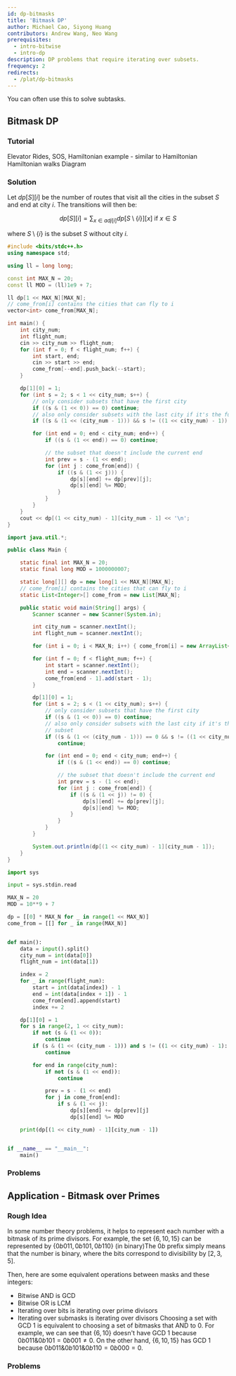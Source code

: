 ```yaml
---
id: dp-bitmasks
title: 'Bitmask DP'
author: Michael Cao, Siyong Huang
contributors: Andrew Wang, Neo Wang
prerequisites:
  - intro-bitwise
  - intro-dp
description: DP problems that require iterating over subsets.
frequency: 2
redirects:
  - /plat/dp-bitmasks
---
```


<Info title="Pro Tip">

You can often use this to solve subtasks.

</Info>

## Bitmask DP

<FocusProblem problem="sam" />

### Tutorial

<Resources>
	<Resource
		source="CPH"
		title="10.5 - DP on Bits, 19.2 - Hamiltonian Paths"
		starred
	>
		Elevator Rides, SOS, Hamiltonian
	</Resource>
	<Resource
		source="nwatx"
		title="A Primer on Bitmask DP"
		url="https://nwatx.me/post/dpbitmasks"
		starred
	/>
	<Resource source="PAPS" title="9.4 - Subset DP">
		example - similar to Hamiltonian
	</Resource>
	<Resource source="CF" title="DP Over Subsets" url="337">
		Hamiltonian walks
	</Resource>
	<Resource
		source="DPCC"
		sourceDescription="DP for Computing Contests"
		title="Bitmasking"
		url="https://dp-book.com/Dynamic_Programming.pdf#page=37"
		starred
	>
		Diagram
	</Resource>
	<Resource
		source="HE"
		title="DP and Bit Masking"
		url="https://www.hackerearth.com/practice/algorithms/dynamic-programming/bit-masking/tutorial/"
	/>
</Resources>

### Solution


Let $dp[S][i]$ be the number of routes that visit all the cities in the subset
$S$ and end at city $i$. The transitions will then be:

$$
dp[S][i] = \sum_{x \in adj[i]} dp[S  \setminus \{i\}][x] \text{ if $x \in S$}
$$

where $S  \setminus \{i\}$ is the subset $S$ without city $i$.

<LanguageSection>

<CPPSection>

```cpp
#include <bits/stdc++.h>
using namespace std;

using ll = long long;

const int MAX_N = 20;
const ll MOD = (ll)1e9 + 7;

ll dp[1 << MAX_N][MAX_N];
// come_from[i] contains the cities that can fly to i
vector<int> come_from[MAX_N];

int main() {
	int city_num;
	int flight_num;
	cin >> city_num >> flight_num;
	for (int f = 0; f < flight_num; f++) {
		int start, end;
		cin >> start >> end;
		come_from[--end].push_back(--start);
	}

	dp[1][0] = 1;
	for (int s = 2; s < 1 << city_num; s++) {
		// only consider subsets that have the first city
		if ((s & (1 << 0)) == 0) continue;
		// also only consider subsets with the last city if it's the full subset
		if ((s & (1 << (city_num - 1))) && s != ((1 << city_num) - 1)) continue;

		for (int end = 0; end < city_num; end++) {
			if ((s & (1 << end)) == 0) continue;

			// the subset that doesn't include the current end
			int prev = s - (1 << end);
			for (int j : come_from[end]) {
				if ((s & (1 << j))) {
					dp[s][end] += dp[prev][j];
					dp[s][end] %= MOD;
				}
			}
		}
	}
	cout << dp[(1 << city_num) - 1][city_num - 1] << '\n';
}
```

</CPPSection>

<JavaSection>

```java
import java.util.*;

public class Main {

	static final int MAX_N = 20;
	static final long MOD = 1000000007;

	static long[][] dp = new long[1 << MAX_N][MAX_N];
	// come_from[i] contains the cities that can fly to i
	static List<Integer>[] come_from = new List[MAX_N];

	public static void main(String[] args) {
		Scanner scanner = new Scanner(System.in);

		int city_num = scanner.nextInt();
		int flight_num = scanner.nextInt();

		for (int i = 0; i < MAX_N; i++) { come_from[i] = new ArrayList<>(); }

		for (int f = 0; f < flight_num; f++) {
			int start = scanner.nextInt();
			int end = scanner.nextInt();
			come_from[end - 1].add(start - 1);
		}

		dp[1][0] = 1;
		for (int s = 2; s < (1 << city_num); s++) {
			// only consider subsets that have the first city
			if ((s & (1 << 0)) == 0) continue;
			// also only consider subsets with the last city if it's the full
			// subset
			if ((s & (1 << (city_num - 1))) == 0 && s != ((1 << city_num) - 1))
				continue;

			for (int end = 0; end < city_num; end++) {
				if ((s & (1 << end)) == 0) continue;

				// the subset that doesn't include the current end
				int prev = s - (1 << end);
				for (int j : come_from[end]) {
					if ((s & (1 << j)) != 0) {
						dp[s][end] += dp[prev][j];
						dp[s][end] %= MOD;
					}
				}
			}
		}

		System.out.println(dp[(1 << city_num) - 1][city_num - 1]);
	}
}
```

</JavaSection>

<PySection>

```py
import sys

input = sys.stdin.read

MAX_N = 20
MOD = 10**9 + 7

dp = [[0] * MAX_N for _ in range(1 << MAX_N)]
come_from = [[] for _ in range(MAX_N)]


def main():
	data = input().split()
	city_num = int(data[0])
	flight_num = int(data[1])

	index = 2
	for _ in range(flight_num):
		start = int(data[index]) - 1
		end = int(data[index + 1]) - 1
		come_from[end].append(start)
		index += 2

	dp[1][0] = 1
	for s in range(2, 1 << city_num):
		if not (s & (1 << 0)):
			continue
		if (s & (1 << (city_num - 1))) and s != ((1 << city_num) - 1):
			continue

		for end in range(city_num):
			if not (s & (1 << end)):
				continue

			prev = s - (1 << end)
			for j in come_from[end]:
				if s & (1 << j):
					dp[s][end] += dp[prev][j]
					dp[s][end] %= MOD

	print(dp[(1 << city_num) - 1][city_num - 1])


if __name__ == "__main__":
	main()
```

</PySection>

</LanguageSection>

### Problems

<Problems problems="general" />

## Application - Bitmask over Primes

### Rough Idea

In some number theory problems, it helps to represent each
number with a bitmask of its prime divisors. For example, the set
$\{6, 10, 15 \}$ can be represented by $\{0b011, 0b101, 0b110 \}$ (in
binary)<Asterisk>The $0b$ prefix simply means that the number is
binary</Asterisk>, where the bits correspond to divisibility by $[2, 3, 5]$.

Then, here are some equivalent operations between masks and these integers:

- Bitwise AND is GCD
- Bitwise OR is LCM
- Iterating over bits is iterating over prime divisors
- Iterating over submasks is iterating over divisors
Choosing a set with GCD $1$ is equivalent to choosing a set of bitmasks that AND
to $0$. For example, we can see that $\{6, 10 \}$ doesn't have GCD $1$ because
$0b011 \& 0b101 = 0b001 \neq 0$. On the other hand, $\{6, 10, 15 \}$ has GCD $1$
because $0b011 \& 0b101 \& 0b110 = 0b000 = 0$.

### Problems

<Problems problems="bitmask_nt" />

